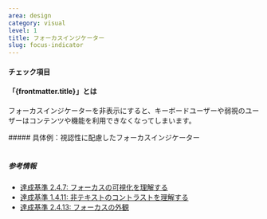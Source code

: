 ```yaml
---
area: design
category: visual
level: 1
title: フォーカスインジケーター
slug: focus-indicator
---
```



#### チェック項目

<Checkpoint title="フォーカスインジケーターを除去しない" />
<Checkpoint title="アウトライン型のフォーカスインジケーターは、APCA 45以上の色コントラストを確保する" />
<Checkpoint title="フォーカスインジケーターは十分な太さ(2px以上)である" />
<Checkpoint title="背景色を用いたフォーカス表現は比較対象となる要素との距離を空けすぎない" />

#### 「{frontmatter.title}」とは

<Level level={frontmatter.level} />

フォーカスインジケーターを非表示にすると、キーボードユーザーや弱視のユーザーはコンテンツや機能を利用できなくなってしまいます。

<Cases>
  <div slot="title">
    ##### 具体例：視認性に配慮したフォーカスインジケーター
  </div>
  <Case type="bad" title="コントラストが低すぎる">
    <img
      slot="figure"
      src={focusIndicator.src}
      alt=""
      width={focusIndicator.width}
      height={focusIndicator.height}
      loading="lazy"
      decoding="async"
    />
  </Case>
  <Case type="bad" title="色の変化のみ">
    <img
      slot="figure"
      src={focusIndicator2.src}
      alt=""
      width={focusIndicator2.width}
      height={focusIndicator2.height}
      loading="lazy"
      decoding="async"
    />
  </Case>
  <Case type="good" title="十分なコントラストのあるフォーカスインジケーター">
    <img
      slot="figure"
      src={focusIndicator3.src}
      alt=""
      width={focusIndicator3.width}
      height={focusIndicator3.height}
      loading="lazy"
      decoding="async"
    />
  </Case>
  <Case type="good" title="背景色を用いて表現されたフォーカスインジケーター">
    <img
      slot="figure"
      src={focusIndicator4.src}
      alt=""
      width={focusIndicator4.width}
      height={focusIndicator4.height}
      loading="lazy"
      decoding="async"
    />
  </Case>
</Cases>

##### 参考情報

- [達成基準 2.4.7: フォーカスの可視化を理解する](https://waic.jp/translations/WCAG21/Understanding/focus-visible.html)
- [達成基準 1.4.11: 非テキストのコントラストを理解する](https://waic.jp/translations/WCAG21/Understanding/non-text-contrast.html)
- [達成基準 2.4.13: フォーカスの外観](https://waic.jp/translations/WCAG22/Understanding/focus-appearance.html)
